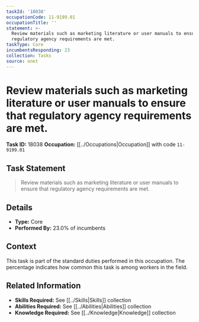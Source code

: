 ```yaml
---
taskId: '18038'
occupationCode: 11-9199.01
occupationTitle: ''
statement: >-
  Review materials such as marketing literature or user manuals to ensure that
  regulatory agency requirements are met.
taskType: Core
incumbentsResponding: 23
collection: Tasks
source: onet
---
```

# Review materials such as marketing literature or user manuals to ensure that regulatory agency requirements are met.

**Task ID:** 18038
**Occupation:** [[../Occupations|Occupation]] with code `11-9199.01`

## Task Statement

> Review materials such as marketing literature or user manuals to ensure that regulatory agency requirements are met.

## Details

- **Type:** Core
- **Performed By:** 23.0% of incumbents

## Context

This task is part of the standard duties performed in this occupation. The percentage indicates how common this task is among workers in the field.

## Related Information

- **Skills Required:** See [[../Skills|Skills]] collection
- **Abilities Required:** See [[../Abilities|Abilities]] collection
- **Knowledge Required:** See [[../Knowledge|Knowledge]] collection

